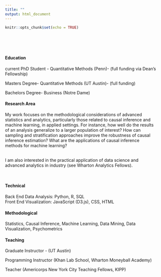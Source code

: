 ```yaml
---
title: ""
output: html_document
---
```


```r
knitr::opts_chunk$set(echo = TRUE)
```

<style type="text/css">
.title {
  display: none;
}

#getting-started img {
  margin-right: 1px;
}

</style>

<div class="row" style="padding-top: 50px;">
<div class="col-sm-6">


#### Education

current PhD Student - Quantitative Methods (Penn)- (full funding via Dean's Fellowship)

Masters Degree- Quantitative Methods (UT Austin)- (full funding)

Bachelors Degree- Business (Notre Dame)

#### Research Area

My work focuses on the methodological considerations of 
advanced statistics and analytics, particularly those related to causal inference
and machine learning, in applied settings. For instance, how well do the results of an analysis generalize to a larger
population of interest? How can sampling and stratification approaches improve the robustness of causal inference estimation? What are the applications of causal inference methods for machine learning? 

</br>I am also interested in the practical application of data science and advanced analytics in industry (see Wharton Analytics Fellows).

</br>

#### Technical

Back End Data Analysis: Python, R, SQL </br>
Front End Visualization: JavaScript (D3.js), CSS, HTML

#### Methodological

Statistics, Causal Inference, Machine Learning, Data Mining, Data Visualization, Psychometrics

#### Teaching

Graduate Instructor - (UT Austin)

Programming Instructor (Khan Lab School, Wharton Moneyball Academy)

Teacher (Americorps New York City Teaching Fellows, KIPP)

